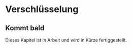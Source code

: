 # Verschlüsselung

::: callout-note
## Kommt bald

Dieses Kapitel ist in Arbeit und wird in Kürze fertiggestellt.
:::